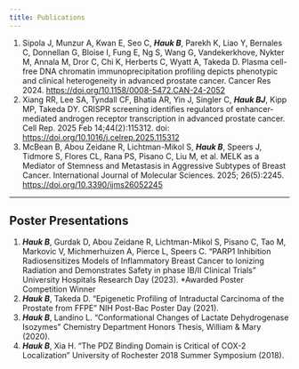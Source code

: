 ---
title: Publications
---

1.	Sipola J, Munzur A, Kwan E, Seo C, ***Hauk B***, Parekh K, Liao Y, Bernales C, Donnellan G, Bloise I, Fung E, Ng S, Wang G, Vandekerkhove, Nykter M, Annala M, Dror C, Chi K, Herberts C, Wyatt A, Takeda D. Plasma cell-free DNA chromatin immunoprecipitation profiling depicts phenotypic and clinical heterogeneity in advanced prostate cancer. Cancer Res 2024. <https://doi.org/10.1158/0008-5472.CAN-24-2052> 
2.	Xiang RR, Lee SA, Tyndall CF, Bhatia AR, Yin J, Singler C, ***Hauk BJ***, Kipp MP, Takeda DY. CRISPR screening identifies regulators of enhancer-mediated androgen receptor transcription in advanced prostate cancer. Cell Rep. 2025 Feb 14;44(2):115312. doi: <https://doi.org/10.1016/j.celrep.2025.115312> 
3.	McBean B, Abou Zeidane R, Lichtman-Mikol S, ***Hauk B***, Speers J, Tidmore S, Flores CL, Rana PS, Pisano C, Liu M, et al. MELK as a Mediator of Stemness and Metastasis in Aggressive Subtypes of Breast Cancer. International Journal of Molecular Sciences. 2025; 26(5):2245. <https://doi.org/10.3390/ijms26052245>

---

## Poster Presentations


1.	***Hauk B***, Gurdak D, Abou Zeidane R, Lichtman-Mikol S, Pisano C, Tao M, Markovic V, Michmerhuizen A, Pierce L, Speers C. “PARP1 Inhibition Radiosensitizes Models of Inflammatory Breast Cancer to Ionizing Radiation and Demonstrates Safety in phase IB/II Clinical Trials” University Hospitals Research Day (2023). *Awarded Poster Competition Winner
2.	***Hauk B***, Takeda D. “Epigenetic Profiling of Intraductal Carcinoma of the Prostate from FFPE” NIH Post-Bac Poster Day (2021).
3.	***Hauk B***, Landino L. “Conformational Changes of Lactate Dehydrogenase Isozymes” Chemistry Department Honors Thesis, William & Mary (2020).
4.	***Hauk B***, Xia H. “The PDZ Binding Domain is Critical of COX-2 Localization” University of Rochester 2018 Summer Symposium (2018).
